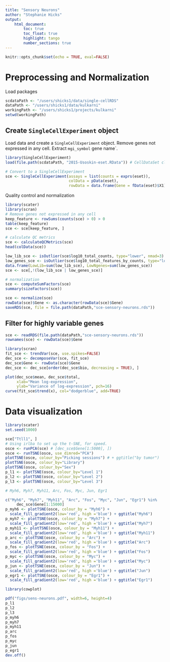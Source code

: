 ```yaml
---
title: "Sensory Neurons"
author: "Stephanie Hicks"
output: 
    html_document:
        toc: true
        toc_float: true
        highlight: tango
        number_sections: true
---
```


```r
knitr::opts_chunk$set(echo = TRUE, eval=FALSE)
```

# Preprocessing and Normalization

Load packages
```r
scdataPath <- "/users/shicks1/data/single-cellRDS" 
dataPath <- "/users/shicks1/data/kulkarni"
workingPath <- "/users/shicks1/projects/kulkarni"
setwd(workingPath)
```

## Create `SingleCellExperiment` object


Load data and create a `SingleCellExperiment` object. 
Remove genes not expressed in any cell. Extract `mgi_symbol` 
gene name`. 
```r
library(SingleCellExperiment)
load(file.path(scdataPath, "2015-Usoskin-eset.RData")) # CellDataSet class in monocle

# Convert to a SingleCellExperiment
sce <- SingleCellExperiment(assays = list(counts = exprs(eset)), 
                            colData = pData(eset), 
                            rowData = data.frame(Gene = fData(eset)$X1))
```

Quality control and normalization

```r
library(scater)
library(scran)
# Remove genes not expressed in any cell
keep_feature <- rowSums(counts(sce) > 0) > 0
table(keep_feature)
sce <- sce[keep_feature, ]

# calculate QC metrics
sce <- calculateQCMetrics(sce)
head(colData(sce))

low_lib_sce <- isOutlier(sce$log10_total_counts, type="lower", nmad=3)
low_genes_sce <- isOutlier(sce$log10_total_features_by_counts, type="lower", nmad=3)
data.frame(LowLib=sum(low_lib_sce), LowNgenes=sum(low_genes_sce))
sce <- sce[,!(low_lib_sce | low_genes_sce)]

# normalization 
sce <- computeSumFactors(sce)
summary(sizeFactors(sce))

sce <- normalize(sce)
rowData(sce)$Gene <- as.character(rowData(sce)$Gene)
saveRDS(sce, file = file.path(dataPath,"sce-sensory-neurons.rds"))
```


## Filter for highly variable genes

```r
sce <- readRDS(file.path(dataPath,"sce-sensory-neurons.rds"))
rownames(sce) <- rowData(sce)$Gene
```

```r
library(scran)
fit_sce <- trendVar(sce, use.spikes=FALSE) 
dec_sce <- decomposeVar(sce, fit_sce)
dec_sce$Gene <- rowData(sce)$Gene
dec_sce <- dec_sce[order(dec_sce$bio, decreasing = TRUE), ]

plot(dec_sce$mean, dec_sce$total, 
     xlab="Mean log-expression", 
     ylab="Variance of log-expression", pch=16)
curve(fit_sce$trend(x), col="dodgerblue", add=TRUE)
```


# Data visualization

```r
library(scater)
set.seed(1000)

sce["Ttll1", ]
# Using irlba to set up the t-SNE, for speed.
osce <- runPCA(sce) # [dec_sce$Gene[1:5000], ])
osce <- runTSNE(osce, use_dimred="PCA")
plotTSNE(osce, colour_by="Picking sessions") # + ggtitle("by tumor")
plotTSNE(osce, colour_by="Library")
plotTSNE(osce, colour_by="Sex")
p_l1 <- plotTSNE(osce, colour_by="Level 1")
p_l2 <- plotTSNE(osce, colour_by="Level 2")
p_l3 <- plotTSNE(osce, colour_by="Level 3")
```


```r
# Myh6, Myh7, Myh11, Arc, Fos, Myc, Jun, Egr1

c("Myh6", "Myh7", "Myh11", "Arc", "Fos", "Myc", "Jun", "Egr1") %in% 
     dec_sce$Gene[1:15000]
p_myh6 <- plotTSNE(osce, colour_by = "Myh6") + 
  scale_fill_gradient2(low='red', high ='blue') + ggtitle("Myh6")
p_myh7 <- plotTSNE(osce, colour_by = "Myh7") + 
  scale_fill_gradient2(low='red', high ='blue') + ggtitle("Myh7")
p_myh11 <- plotTSNE(osce, colour_by = "Myh11") + 
  scale_fill_gradient2(low='red', high ='blue') + ggtitle("Myh11")
p_arc <- plotTSNE(osce, colour_by = "Arc") + 
  scale_fill_gradient2(low='red', high ='blue') + ggtitle("Arc")
p_fos <- plotTSNE(osce, colour_by = "Fos") + 
  scale_fill_gradient2(low='red', high ='blue') + ggtitle("Fos")
p_myc <- plotTSNE(osce, colour_by = "Myc") + 
  scale_fill_gradient2(low='red', high ='blue') + ggtitle("Myc")
p_jun <- plotTSNE(osce, colour_by = "Jun") + 
  scale_fill_gradient2(low='red', high ='blue') + ggtitle("Jun")
p_egr1 <- plotTSNE(osce, colour_by = "Egr1") + 
  scale_fill_gradient2(low='red', high ='blue') + ggtitle("Egr1")

```

```r
library(cowplot)

pdf("figs/sens-neurons.pdf", width=6, height=4)
p_l1
p_l2
p_l3
p_myh6 
p_myh7 
p_myh11
p_arc
p_fos
p_myc
p_jun
p_egr1 
dev.off()
```

